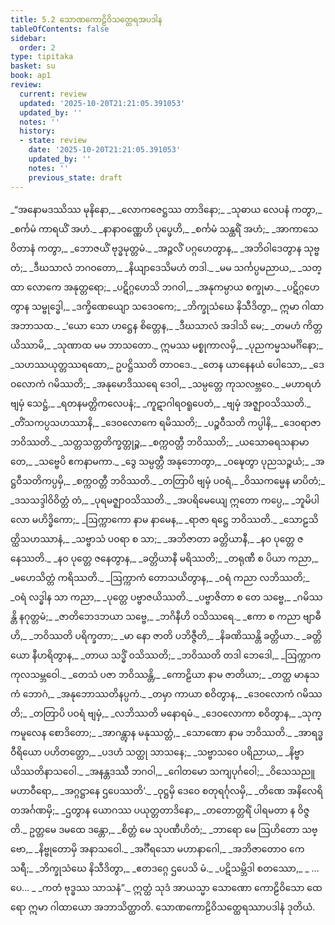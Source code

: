 ```yaml
---
title: 5.2 သောဏကောဠိဝိသတ္ထေရအပဒါန
tableOfContents: false
sidebar:
  order: 2
type: tipitaka
basket: su
book: ap1
review:
  current: review
  updated: '2025-10-20T21:21:05.391053'
  updated_by: ''
  notes: ''
  history:
  - state: review
    date: '2025-10-20T21:21:05.391053'
    updated_by: ''
    notes: ''
    previous_state: draft
---
```



<DynamicBreadcrumb />


<ReviewStatus review={frontmatter.review} showDetails={true} />

<HypothesisAnnotation frontmatter={frontmatter} />

<Division number="25" book="ap1" e="ch" v="20" p="104">

<Paragraph number="1235" type="verses" book="ap1">
_“အနောမဒဿိဿ မုနိနော,_  
_လောကဇေဋ္ဌဿ တာဒိနော;_  
_သုဓာယ လေပနံ ကတွာ,_  
_စင်္ကမံ ကာရယိံ အဟံ._  

</Paragraph>

</Division>
<Division number="26" book="ap1" e="ch" v="20" p="104">

<Paragraph number="1236" type="verses" book="ap1">
_နာနာဝဏ္ဏေဟိ ပုပ္ဖေဟိ,_  
_စင်္ကမံ သန္ထရိံ အဟံ;_  
_အာကာသေ ဝိတာနံ ကတွာ,_  
_ဘောဇယိံ ဗုဒ္ဓမုတ္တမံ._  

</Paragraph>

</Division>
<Division number="27" book="ap1" e="ch" v="20" p="104">

<Paragraph number="1237" type="verses" book="ap1">
_အဉ္ဇလိံ ပဂ္ဂဟေတွာန,_  
_အဘိဝါဒေတွာန သုဗ္ဗတံ;_  
_ဒီဃသာလံ ဘဂဝတော,_  
_နိယျာဒေသိမဟံ တဒါ._  

</Paragraph>

</Division>
<Division number="28" book="ap1" e="ch" v="20" p="104">

<Paragraph number="1238" type="verses" book="ap1">
_မမ သင်္ကပ္ပမညာယ,_  
_သတ္ထာ လောကေ အနုတ္တရော;_  
_ပဋိဂ္ဂဟေသိ ဘဂဝါ,_  
_အနုကမ္ပာယ စက္ခုမာ._  

</Paragraph>

</Division>
<Division number="29" book="ap1" e="ch" v="20" p="104">

<Paragraph number="1239" type="verses" book="ap1">
_ပဋိဂ္ဂဟေတွာန သမ္ဗုဒ္ဓေါ,_  
_ဒက္ခိဏေယျော သဒေဝကေ;_  
_ဘိက္ခုသံဃေ နိသီဒိတွာ,_  
ဣမာ ဂါထာ အဘာသထ._  

</Paragraph>

</Division>
<Division number="30" book="ap1" e="ch" v="20" p="104">

<Paragraph number="1240" type="verses" book="ap1">
_‘ယော သော ဟဋ္ဌေန စိတ္တေန,_  
_ဒီဃသာလံ အဒါသိ မေ;_  
_တမဟံ ကိတ္တယိဿာမိ,_  
_သုဏာထ မမ ဘာသတော._  

</Paragraph>

</Division>
<Division number="31" book="ap1" e="ch" v="20" p="104">

<Paragraph number="1241" book="ap1">
ဣမဿ မစ္စုကာလမှိ,_  
_ပုညကမ္မသမင်္ဂိနော;_  
_သဟဿယုတ္တဿရထော,_  
ဥပဋ္ဌိဿတိ တာဝဒေ._  

</Paragraph>

</Division>
<Division number="32" book="ap1" e="ch" v="20" p="104">

<Paragraph number="1242" type="verses" book="ap1">
_တေန ယာနေနယံ ပေါသော,_  
_ဒေဝလောကံ ဂမိဿတိ;_  
_အနုမောဒိဿရေ ဒေဝါ,_  
_သမ္ပတ္တေ ကုသလဗ္ဘဝေ._  

</Paragraph>

</Division>
<Division number="33" book="ap1" e="ch" v="20" p="104">

<Paragraph number="1243" type="verses" book="ap1">
_မဟာရဟံ ဗျမှံ သေဋ္ဌံ,_  
_ရတနမတ္တိကလေပနံ;_  
_ကူဋာဂါရဝရူပေတံ,_  
_ဗျမှံ အဇ္ဈာဝသိဿတိ._  

</Paragraph>

</Division>
<Division number="34" book="ap1" e="ch" v="20" p="104">

<Paragraph number="1244" type="verses" book="ap1">
_တိံသကပ္ပသဟဿာနိ,_  
_ဒေဝလောကေ ရမိဿတိ;_  
_ပဉ္စဝီသတိ ကပ္ပါနိ,_  
_ဒေဝရာဇာ ဘဝိဿတိ._  

</Paragraph>

</Division>
<Division number="35" book="ap1" e="ch" v="20" p="104">

<Paragraph number="1245" type="verses" book="ap1">
_သတ္တသတ္တတိက္ခတ္တုဉ္စ,_  
_စက္ကဝတ္တီ ဘဝိဿတိ;_  
_ယသောဓရသနာမာ တေ,_  
_သဗ္ဗေပိ ဧကနာမကာ._  

</Paragraph>

</Division>
<Division number="36" book="ap1" e="ch" v="20" p="104">

<Paragraph number="1246" type="verses" book="ap1">
_ဒွေ သမ္ပတ္တီ အနုဘောတွာ,_  
_ဝဍ္ဎေတွာ ပုညသဉ္စယံ;_  
_အဋ္ဌဝီသတိကပ္ပမှိ,_  
_စက္ကဝတ္တီ ဘဝိဿတိ._  

</Paragraph>

</Division>
<Division number="37" book="ap1" e="ch" v="20" p="105">

<Paragraph number="1247" type="verses" book="ap1">
_တတြာပိ ဗျမှံ ပဝရံ,_  
_ဝိဿကမ္မေန မာပိတံ;_  
_ဒသသဒ္ဒါဝိဝိတ္တံ တံ,_  
_ပုရမဇ္ဈာဝသိဿတိ._  

</Paragraph>

</Division>
<Division number="38" book="ap1" e="ch" v="20" p="105">

<Paragraph number="1248" type="verses" book="ap1">
_အပရိမေယျေ ဣတော ကပ္ပေ,_  
_ဘူမိပါလော မဟိဒ္ဓိကော;_  
_ဩက္ကာကော နာမ နာမေန,_  
_ရာဇာ ရဋ္ဌေ ဘဝိဿတိ._  

</Paragraph>

</Division>
<Division number="39" book="ap1" e="ch" v="20" p="105">

<Paragraph number="1249" type="verses" book="ap1">
_သောဠသိတ္ထိသဟဿာနံ,_  
_သဗ္ဗာသံ ပဝရာ စ သာ;_  
_အဘိဇာတာ ခတ္တိယာနီ,_  
_နဝ ပုတ္တေ ဇနေဿတိ._  

</Paragraph>

</Division>
<Division number="40" book="ap1" e="ch" v="20" p="105">

<Paragraph number="1250" type="verses" book="ap1">
_နဝ ပုတ္တေ ဇနေတွာန,_  
_ခတ္တိယာနီ မရိဿတိ;_  
_တရုဏီ စ ပိယာ ကညာ,_  
_မဟေသိတ္တံ ကရိဿတိ._  

</Paragraph>

</Division>
<Division number="41" book="ap1" e="ch" v="20" p="105">

<Paragraph number="1251" type="verses" book="ap1">
_ဩက္ကာကံ တောသယိတွာန,_  
_ဝရံ ကညာ လဘိဿတိ;_  
_ဝရံ လဒ္ဓါန သာ ကညာ,_  
_ပုတ္တေ ပဗ္ဗာဇယိဿတိ._  

</Paragraph>

</Division>
<Division number="42" book="ap1" e="ch" v="20" p="105">

<Paragraph number="1252" type="verses" book="ap1">
_ပဗ္ဗာဇိတာ စ တေ သဗ္ဗေ,_  
_ဂမိဿန္တိ နဂုတ္တမံ;_  
_ဇာတိဘေဒဘယာ သဗ္ဗေ,_  
_ဘဂိနီဟိ ဝသိဿရေ._  

</Paragraph>

</Division>
<Division number="43" book="ap1" e="ch" v="20" p="105">

<Paragraph number="1253" type="verses" book="ap1">
_ဧကာ စ ကညာ ဗျာဓီဟိ,_  
_ဘဝိဿတိ ပရိက္ခတာ;_  
_မာ နော ဇာတိ ပဘိဇ္ဇီတိ,_  
_နိခဏိဿန္တိ ခတ္တိယာ._  

</Paragraph>

</Division>
<Division number="44" book="ap1" e="ch" v="20" p="105">

<Paragraph number="1254" type="verses" book="ap1">
_ခတ္တိယော နီဟရိတွာန,_  
_တာယ သဒ္ဓိံ ဝသိဿတိ;_  
_ဘဝိဿတိ တဒါ ဘေဒေါ,_  
_ဩက္ကာကကုလသမ္ဘဝေါ._  

</Paragraph>

</Division>
<Division number="45" book="ap1" e="ch" v="20" p="105">

<Paragraph number="1255" type="verses" book="ap1">
_တေသံ ပဇာ ဘဝိဿန္တိ,_  
_ကောဠိယာ နာမ ဇာတိယာ;_  
_တတ္ထ မာနုသကံ ဘောဂံ,_  
_အနုဘောဿတိနပ္ပကံ._  

</Paragraph>

</Division>
<Division number="46" book="ap1" e="ch" v="20" p="105">

<Paragraph number="1256" type="verses" book="ap1">
_တမှာ ကာယာ စဝိတွာန,_  
_ဒေဝလောကံ ဂမိဿတိ;_  
_တတြာပိ ပဝရံ ဗျမှံ,_  
_လဘိဿတိ မနောရမံ._  

</Paragraph>

</Division>
<Division number="47" book="ap1" e="ch" v="20" p="105">

<Paragraph number="1257" type="verses" book="ap1">
_ဒေဝလောကာ စဝိတွာန,_  
_သုက္ကမူလေန စောဒိတော;_  
_အာဂန္တွာန မနုဿတ္တံ,_  
_သောဏော နာမ ဘဝိဿတိ._  

</Paragraph>

</Division>
<Division number="48" book="ap1" e="ch" v="20" p="105">

<Paragraph number="1258" type="verses" book="ap1">
_အာရဒ္ဓဝီရိယော ပဟိတတ္တော,_  
_ပဒဟံ သတ္ထု သာသနေ;_  
_သဗ္ဗာသဝေ ပရိညာယ,_  
_နိဗ္ဗာယိဿတိနာသဝေါ._  

</Paragraph>

</Division>
<Division number="49" book="ap1" e="ch" v="20" p="105">

<Paragraph number="1259" type="verses" book="ap1">
_အနန္တဒဿီ ဘဂဝါ,_  
_ဂေါတမော သကျပုင်္ဂဝေါ;_  
_ဝိသေသညူ မဟာဝီရော,_  
_အဂ္ဂဋ္ဌာနေ ဌပေဿတိ’._  

</Paragraph>

</Division>
<Division number="50" book="ap1" e="ch" v="20" p="106">

<Paragraph number="1260" type="verses" book="ap1">
_ဝုဋ္ဌမှိ ဒေဝေ စတုရင်္ဂုလမှိ,_  
_တိဏေ အနိလေရိတအင်္ဂဏမှိ;_  
_ဌတွာန ယောဂဿ ပယုတ္တတာဒိနော,_  
_တတောတ္တရိံ ပါရမတာ န ဝိဇ္ဇတိ._  

</Paragraph>

</Division>
<Division number="51" book="ap1" e="ch" v="20" p="106">

<Paragraph number="1261" type="verses" book="ap1">
ဥတ္တမေ ဒမထေ ဒန္တော,_  
_စိတ္တံ မေ သုပဏီဟိတံ;_  
_ဘာရော မေ ဩဟိတော သဗ္ဗော,_  
_နိဗ္ဗုတောမှိ အနာသဝေါ._  

</Paragraph>

</Division>
<Division number="52" book="ap1" e="ch" v="20" p="106">

<Paragraph number="1262" type="verses" book="ap1">
_အင်္ဂီရသော မဟာနာဂေါ,_  
_အဘိဇာတောဝ ကေသရီ;_  
_ဘိက္ခုသံဃေ နိသီဒိတွာ,_  
_ဧတဒဂ္ဂေ ဌပေသိ မံ._  

</Paragraph>

</Division>
<Division number="53" book="ap1" e="ch" v="20" p="106">

<Paragraph number="1263" type="verses" book="ap1">
_ပဋိသမ္ဘိဒါ စတဿော,_  
_ …ပေ… _  
_ကတံ ဗုဒ္ဓဿ သာသနံ”._  

</Paragraph>

<Paragraph number="1264" book="ap1">
ဣတ္ထံ သုဒံ အာယသ္မာ သောဏော ကောဠိဝိသော ထေရော ဣမာ ဂါထာယော အဘာသိတ္ထာတိ.

</Paragraph>
</Division>

<Paragraph number="1265" type="center" book="ap1">
သောဏကောဠိဝိသတ္ထေရဿာပဒါနံ ဒုတိယံ.
</Paragraph>